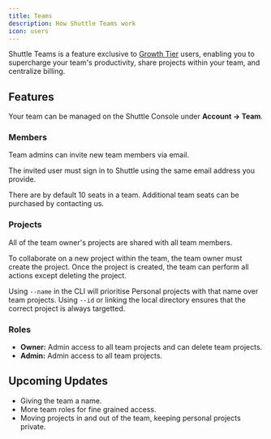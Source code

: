 ```yaml
---
title: Teams
description: How Shuttle Teams work
icon: users
---
```


Shuttle Teams is a feature exclusive to [Growth Tier](https://www.shuttle.dev/pricing) users, enabling you to supercharge your team's productivity, share projects within your team, and centralize billing.

## Features

Your team can be managed on the Shuttle Console under **Account -> Team**.

### Members

Team admins can invite new team members via email.

<Note>The invited user must sign in to Shuttle using the same email address you provide.</Note>

There are by default 10 seats in a team. Additional team seats can be purchased by contacting us.

### Projects

All of the team owner's projects are shared with all team members.

To collaborate on a new project within the team, the team owner must create the project.
Once the project is created, the team can perform all actions except deleting the project.

<Note>Using `--name` in the CLI will prioritise Personal projects with that name over team projects. Using `--id` or linking the local directory ensures that the correct project is always targetted.</Note>

### Roles

- **Owner:** Admin access to all team projects and can delete team projects.
- **Admin:** Admin access to all team projects.

## Upcoming Updates

- Giving the team a name.
- More team roles for fine grained access.
- Moving projects in and out of the team, keeping personal projects private.
